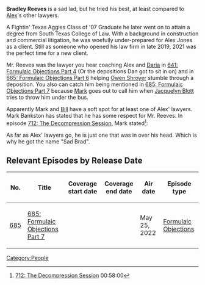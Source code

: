 '''Bradley Reeves''' is a sad lad, but he tried his best, at least compared to [[Alex Jones|Alex]]'s other lawyers.

A Fightin' Texas Aggies Class of '07 Graduate he later went on to attain a degree from South Texas College of Law. With a background in construction and commercial litigation, he was woefully under-prepared for Alex Jones as a client. Still as someone who opened his law firm in late 2019, 2021 was the perfect time for a new client.

Mr. Reeves was the lawyer you hear coaching Alex and [[Daria Karpova|Daria]] in [[641: Formulaic Objections Part 4]] (Or the depositions Dan got to sit in on) and in [[665: Formulaic Objections Part 6]] helping [[Owen Shroyer]] stumble through a deposition. You also can catch him being mentioned in [[685: Formulaic Objections Part 7]] because [[Mark Bankston|Mark]] goes out to call him when [[Jacquelyn Blott]] tries to throw him under the bus.

Apparently Mark and [[Bill Ogden|Bill]] have a soft spot for at least one of Alex' lawyers. Mark Bankston has stated that he has some respect for Mr. Reeves. In episode [[712: The Decompression Session]], Mark stated<ref>[[712: The Decompression Session]] 00:58:00</ref>:

{{Quote
    | text = If it wasn't for Brad's forthrightness and honesty as an Attorney, we likely would not have discover some of the other malfeasance that occurred. And when the shit was hitting the fan on that, Brad Reeves was not about to risk his licence for these shenanigans, and he didn't. ... He withdrew when it was time to withdrew (sic).
}}

As far as Alex' lawyers go, he is just one that was in over his head. Which is why he got the name "Sad Brad".

==Relevant Episodes by Release Date==
{| class="fandom-table"
!No.
!Title
!Coverage
start date
!Coverage
end date
!Air date
!Episode type
|-
|[[685: Formulaic Objections Part 7|685]]
|[[685: Formulaic Objections Part 7]]
|
|
|May 25, 2022
|[[:Category:Formulaic Objections|Formulaic Objections]]
|}

[[Category:People]]
